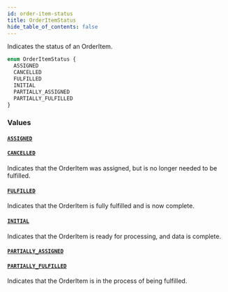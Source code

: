 ```yaml
---
id: order-item-status
title: OrderItemStatus
hide_table_of_contents: false
---
```



Indicates the status of an OrderItem.

```graphql
enum OrderItemStatus {
  ASSIGNED
  CANCELLED
  FULFILLED
  INITIAL
  PARTIALLY_ASSIGNED
  PARTIALLY_FULFILLED
}
```


### Values

#### [`ASSIGNED`](#)




#### [`CANCELLED`](#)

Indicates that the OrderItem was assigned, but is no longer needed to be fulfilled.


#### [`FULFILLED`](#)

Indicates that the OrderItem is fully fulfilled and is now complete.


#### [`INITIAL`](#)

Indicates that the OrderItem is ready for processing, and data is complete.


#### [`PARTIALLY_ASSIGNED`](#)




#### [`PARTIALLY_FULFILLED`](#)

Indicates that the OrderItem is in the process of being fulfilled.




